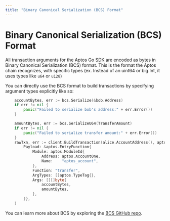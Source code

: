 ```yaml
---
title: "Binary Canonical Serialization (BCS) Format"
---
```





# Binary Canonical Serialization (BCS) Format

All transaction arguments for the Aptos Go SDK are encoded as bytes in Binary
Canonical Serialization (BCS) format. This is the format the Aptos chain
recognizes, with specific types (ex. Instead of an uint64 or big.Int, it uses
types like `u64` or `u128`)


You can directly use the BCS format to build transactions by specifying argument types explicitly like so:

```go filename="example.go"
	accountBytes, err := bcs.Serialize(&bob.Address)
	if err != nil {
		panic("Failed to serialize bob's address:" + err.Error())
	}

	amountBytes, err := bcs.SerializeU64(TransferAmount)
	if err != nil {
		panic("Failed to serialize transfer amount:" + err.Error())
	}
	rawTxn, err := client.BuildTransaction(alice.AccountAddress(), aptos.TransactionPayload{
		Payload: &aptos.EntryFunction{
			Module: aptos.ModuleId{
				Address: aptos.AccountOne,
				Name:    "aptos_account",
			},
			Function: "transfer",
			ArgTypes: []aptos.TypeTag{},
			Args: [][]byte{
				accountBytes,
				amountBytes,
			},
		}},
	)
```

You can learn more about BCS by exploring the [BCS GitHub repo](https://github.com/aptos-labs/bcs).
